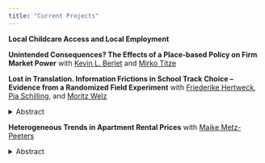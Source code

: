 ```yaml
---
title: "Current Projects"
---
```


**Local Childcare Access and Local Employment**

<!-- <details> -->
<!--   <summary>Abstract</summary> -->
<!--   <p> -->
<!--     WIP -->
<!--   </p> -->
<!-- </details> -->

**Unintended Consequences? The Effects of a Place-based Policy on Firm Market Power** with [Kevin L. Berlet](https://www2.wiwi.rub.de/en/persons/kevin-berlet/){target="_blank"} and [Mirko Titze](https://www.iwh-halle.de/ueber-das-iwh/team/detail/mirko-titze){target="_blank"}

<!-- <details> -->
<!--   <summary>Abstract</summary> -->
<!--   <p> -->
<!--     WIP -->
<!--   </p> -->
<!-- </details> -->

**Lost in Translation. Information Frictions in School Track Choice -- Evidence from a Randomized Field Experiment** with [Friederike Hertweck](https://sites.google.com/view/friederikehertweck/){target="_blank"}, [Pia Schilling](https://www.piaschilling.com/home){target="_blank"}, and [Moritz Welz](https://www2.wiwi.rub.de/en/persons/moritz-welz-2/){target="_blank"}

<details>
  <summary>Abstract</summary>
  <p>
    In this study, we analyze whether linguistic barriers and a lack of knowledge about the German school system hinders immigrant parents from making an informed choice about their children’s school track. As part of a randomized control trial in a large German state in the school year 2024/25, parents of fourth-graders are provided a (multilingual) mobile application containing useful information on track choice. Different versions of the App will be randomly assigned to elementary schools. *AER Registration: AEARCTR-0011821.*
  </p>
</details>


**Heterogeneous Trends in Apartment Rental Prices** with [Maike Metz-Peeters](https://www2.wiwi.rub.de/en/persons/maike-metz-peeters/){target="_blank"}

<details>
  <summary>Abstract</summary>
  <p>
    We introduce a novel, non-parametric method for estimating house price indices that captures heterogeneous price developments and operates independently of strict functional form assumptions. Utilizing the potential outcomes framework, our approach employs causal forests to effectively address changes in the composition of available housing units while mitigating the curse of dimensionality inherent in traditional matching estimators. By directly incorporating geographical coordinates into the model, the algorithm autonomously determines the adaptive spatial neighborhood for each observation, thus avoiding the imposition of fixed spatial boundaries. This flexibility makes the method particularly well-suited for densely populated areas and enables the investigation of complex heterogeneity in house price developments. We demonstrate the utility of this approach through an application to apartment rental prices in six major German cities before and during the COVID-19 pandemic, illustrating how it uncovers nuanced trends in rental price dynamics during a period of significant market change.
  </p>
</details>
